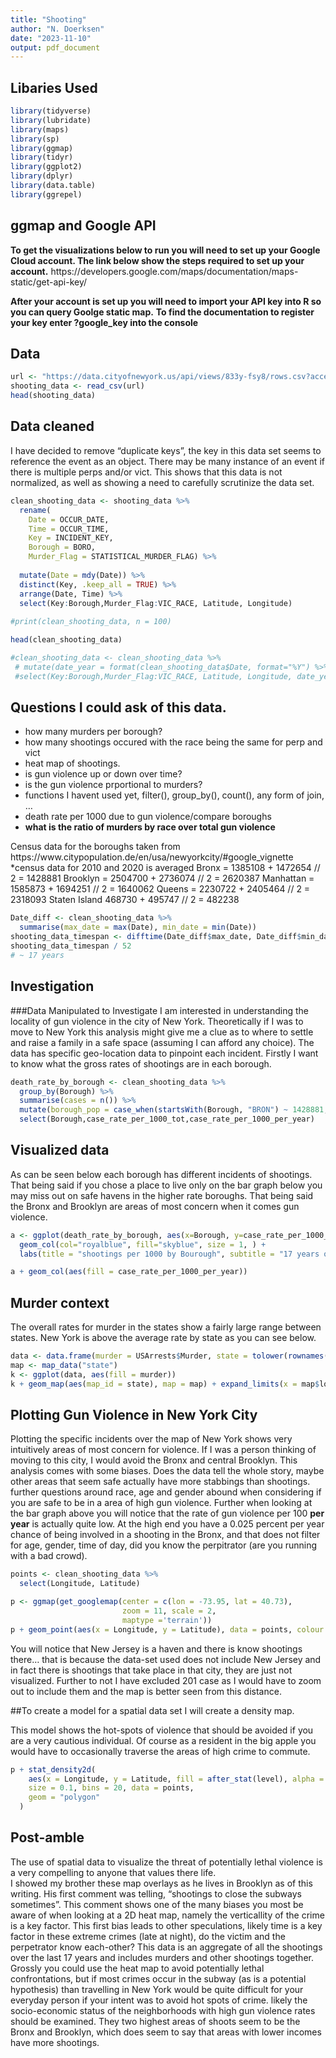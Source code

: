 ---
title: "Shooting"
author: "N. Doerksen"
date: "2023-11-10"
output: pdf_document
---

## Libaries Used

```{r libraries, include = FALSE}
library(tidyverse)
library(lubridate)
library(maps)
library(sp)
library(ggmap)
library(tidyr)
library(ggplot2)
library(dplyr)
library(data.table)
library(ggrepel)

```

## ggmap and Google API

**To get the visualizations below to run you will need to set up your Google Cloud account. The link below show the steps required to set up your account.**
https://developers.google.com/maps/documentation/maps-static/get-api-key/

**After your account is set up you will need to import your API key into R so you can query Goolge static map.**
**To find the documentation to register your key enter ?google_key into the console**


## Data
```{r Shooting, echo=FALSE}
url <- "https://data.cityofnewyork.us/api/views/833y-fsy8/rows.csv?accessType=DOWNLOAD"
shooting_data <- read_csv(url)
head(shooting_data)
```

## Data cleaned
I have decided to remove "duplicate keys", the key in this data set seems to reference the event as an object. There may be many instance of an event if there is multiple perps and/or vict.  This shows that this data is not normalized, as well as showing a need to carefully scrutinize the data set. 

```{r clean}
clean_shooting_data <- shooting_data %>%
  rename(
    Date = OCCUR_DATE,
    Time = OCCUR_TIME,
    Key = INCIDENT_KEY,
    Borough = BORO,
    Murder_Flag = STATISTICAL_MURDER_FLAG) %>%
  
  mutate(Date = mdy(Date)) %>%
  distinct(Key, .keep_all = TRUE) %>%
  arrange(Date, Time) %>%
  select(Key:Borough,Murder_Flag:VIC_RACE, Latitude, Longitude) 
  
#print(clean_shooting_data, n = 100)

head(clean_shooting_data)

#clean_shooting_data <- clean_shooting_data %>%
 # mutate(date_year = format(clean_shooting_data$Date, format="%Y") %>%
 #select(Key:Borough,Murder_Flag:VIC_RACE, Latitude, Longitude, date_year) %>%
```
## Questions I could ask of this data.
* how many murders per borough?
* how many shootings occured with the race being the same for perp and vict
* heat map of shootings.
* is gun violence up or down over time?
* is the gun violence prportional to murders?
* functions I havent used yet, filter(), group_by(), count(), any form of join, ...
* death rate per 1000 due to gun violence/compare boroughs
* **what is the ratio of murders by race over total gun violence**

Census data for the boroughs taken from https://www.citypopulation.de/en/usa/newyorkcity/#google_vignette
*census data for 2010 and 2020 is averaged 
Bronx = 1385108 + 1472654 // 2 = 1428881
Brooklyn = 2504700 + 2736074 // 2 = 2620387
Manhattan = 1585873 + 1694251 // 2 = 1640062
Queens = 2230722 + 2405464 // 2 = 2318093
Staten Island 468730 + 495747 // 2 = 482238

``` {r}
Date_diff <- clean_shooting_data %>%
  summarise(max_date = max(Date), min_date = min(Date))
shooting_data_timespan <- difftime(Date_diff$max_date, Date_diff$min_date, units = "weeks")
shooting_data_timespan / 52
# ~ 17 years
```

## Investigation

###Data Manipulated to Investigate
I am interested in understanding the locality of gun violence in the city of New York.  Theoretically if I was to move to New York this analysis might give me a clue as to where to settle and raise a family in a safe space (assuming I can afford any choice).  The data has specific geo-location data to pinpoint each incident. Firstly I want to know what the gross rates of shootings are in each borough.  

```{r Borough death rates}
death_rate_by_borough <- clean_shooting_data %>%
  group_by(Borough) %>%
  summarise(cases = n()) %>%
  mutate(borough_pop = case_when(startsWith(Borough, "BRON") ~ 1428881, startsWith(Borough, "BROO") ~ 2620387, startsWith(Borough, "M") ~ 1640062, startsWith(Borough, "Q") ~ 2318093, startsWith(Borough, "S") ~ 482238), case_rate_per_1000_tot = cases / borough_pop * 1000, case_rate_per_1000_per_year = case_rate_per_1000_tot / 17) %>%
  select(Borough,case_rate_per_1000_tot,case_rate_per_1000_per_year)
```

## Visualized data

As can be seen below each borough has different incidents of shootings. That being said if you chose a place to live only on the bar graph below you may miss out on safe havens in the higher rate boroughs. That being said the Bronx and Brooklyn are areas of most concern when it comes gun violence.  

```{r Shootings by Borough}
a <- ggplot(death_rate_by_borough, aes(x=Borough, y=case_rate_per_1000_tot)) + 
  geom_col(col="royalblue", fill="skyblue", size = 1, ) +
  labs(title = "shootings per 1000 by Bourough", subtitle = "17 years of data", x ="Borough", y = "Shootings per 1000")

a + geom_col(aes(fill = case_rate_per_1000_per_year))


```
## Murder context

The overall rates for murder in the states show a fairly large range between states.  New York is above the average rate by state as you can see below. 

```{r murder context for the whole of the states}
data <- data.frame(murder = USArrests$Murder, state = tolower(rownames(USArrests)))
map <- map_data("state")
k <- ggplot(data, aes(fill = murder))
k + geom_map(aes(map_id = state), map = map) + expand_limits(x = map$long, y = map$lat)
```

## Plotting Gun Violence in New York City

Plotting the specific incidents over the map of New York shows very intuitively areas of most concern for violence. If I was a person thinking of moving to this city, I would avoid the Bronx and central Brooklyn.  This analysis comes with some biases.  Does the data tell the whole story, maybe other areas that seem safe actually have more stabbings than shootings.  further questions around race, age and gender abound when considering if you are safe to be in a area of high gun violence. Further when looking at the bar graph above you will notice that the rate of gun violence per 100 **per year** is actually quite low. At the high end you have a 0.025 percent per year chance of being involved in a shooting in the Bronx, and that does not filter for age, gender, time of day, did you know the perpitrator (are you running with a bad crowd).  

```{r shootings on map}
points <- clean_shooting_data %>%
  select(Longitude, Latitude)

p <- ggmap(get_googlemap(center = c(lon = -73.95, lat = 40.73),
                         zoom = 11, scale = 2,
                         maptype ='terrain'))
p + geom_point(aes(x = Longitude, y = Latitude), data = points, colour = "#CC0000", alpha=0.25, size = 1)
```

You will notice that New Jersey is a haven and there is know shootings there... that is because the data-set used does not include New Jersey and in fact there is shootings that take place in that city, they are just not visualized. Further to not I have excluded 201 case as I would have to zoom out to include them and the map is better seen from this distance.

##To create a model for a spatial data set I will create a density map.

This model shows the hot-spots of violence that should be avoided if you are a very cautious individual.  Of course as a resident in the big apple you would have to occasionally traverse the areas of high crime to commute.  

```{r heat map of shootings}
p + stat_density2d(
    aes(x = Longitude, y = Latitude, fill = after_stat(level), alpha = 0.25),
    size = 0.1, bins = 20, data = points,
    geom = "polygon"
  ) 
```
## Post-amble

The use of spatial data to visualize the threat of potentially lethal violence is a very compelling to anyone that values there life.  
I showed my brother these map overlays as he lives in Brooklyn as of this writing.  His first comment was telling, "shootings to close the subways sometimes".  This comment shows one of the many biases you most be aware of when looking at a 2D heat map, namely the verticallity of the crime is a key factor.  This first bias leads to other speculations, likely time is a key factor in these extreme crimes (late at night), do the victim and the perpetrator know each-other?  This data is an aggregate of all the shootings over the last 17 years and includes murders and other shootings together.  Grossly you could use the heat map to avoid potentially lethal confrontations, but if most crimes occur in the subway (as is a potential hypothesis) than travelling in New York would be quite difficult for your everyday person if your intent was to avoid hot spots of crime. likely the socio-economic status of the neighborhoods with high gun violence rates should be examined.  They two highest areas of shoots seem to be the Bronx and Brooklyn, which does seem to say that areas with lower incomes have more shootings. 
